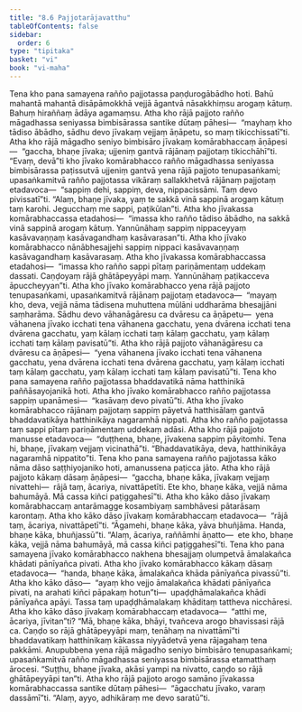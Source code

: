 ```yaml
---
title: "8.6 Pajjotarājavatthu"
tableOfContents: false
sidebar:
  order: 6
type: "tipitaka"
basket: "vi"
book: "vi-maha"
---
```



<DynamicBreadcrumb />

<Division number="334" book="vi-maha" e="ch" v="3" p="387">

<Paragraph number="1579" book="vi-maha">
Tena kho pana samayena rañño pajjotassa paṇḍurogābādho hoti. Bahū mahantā mahantā disāpāmokkhā vejjā āgantvā nāsakkhiṃsu arogaṃ kātuṃ. Bahuṃ hiraññaṃ ādāya agamaṃsu. Atha kho rājā pajjoto rañño māgadhassa seniyassa bimbisārassa santike dūtaṃ pāhesi—  “mayhaṃ kho tādiso ābādho, sādhu devo jīvakaṃ vejjaṃ āṇāpetu, so maṃ tikicchissatī”ti. Atha kho rājā māgadho seniyo bimbisāro jīvakaṃ komārabhaccaṃ āṇāpesi—  “gaccha, bhaṇe jīvaka; ujjeniṃ gantvā rājānaṃ pajjotaṃ tikicchāhī”ti. “Evaṃ, devā”ti kho jīvako komārabhacco rañño māgadhassa seniyassa bimbisārassa paṭissutvā ujjeniṃ gantvā yena rājā pajjoto tenupasaṅkami; upasaṅkamitvā rañño pajjotassa vikāraṃ sallakkhetvā rājānaṃ pajjotaṃ etadavoca—  “sappiṃ dehi, sappiṃ, deva, nippacissāmi. Taṃ devo pivissatī”ti. “Alaṃ, bhaṇe jīvaka, yaṃ te sakkā vinā sappinā arogaṃ kātuṃ taṃ karohi. Jegucchaṃ me sappi, paṭikūlan”ti. Atha kho jīvakassa komārabhaccassa etadahosi—  “imassa kho rañño tādiso ābādho, na sakkā vinā sappinā arogaṃ kātuṃ. Yannūnāhaṃ sappiṃ nippaceyyaṃ kasāvavaṇṇaṃ kasāvagandhaṃ kasāvarasan”ti. Atha kho jīvako komārabhacco nānābhesajjehi sappiṃ nippaci kasāvavaṇṇaṃ kasāvagandhaṃ kasāvarasaṃ. Atha kho jīvakassa komārabhaccassa etadahosi—  “imassa kho rañño sappi pītaṃ pariṇāmentaṃ uddekaṃ dassati. Caṇḍoyaṃ rājā ghātāpeyyāpi maṃ. Yannūnāhaṃ paṭikacceva āpuccheyyan”ti. Atha kho jīvako komārabhacco yena rājā pajjoto tenupasaṅkami, upasaṅkamitvā rājānaṃ pajjotaṃ etadavoca—  “mayaṃ kho, deva, vejjā nāma tādisena muhuttena mūlāni uddharāma bhesajjāni saṃharāma. Sādhu devo vāhanāgāresu ca dvāresu ca āṇāpetu—  yena vāhanena jīvako icchati tena vāhanena gacchatu, yena dvārena icchati tena dvārena gacchatu, yaṃ kālaṃ icchati taṃ kālaṃ gacchatu, yaṃ kālaṃ icchati taṃ kālaṃ pavisatū”ti. Atha kho rājā pajjoto vāhanāgāresu ca dvāresu ca āṇāpesi—  “yena vāhanena jīvako icchati tena vāhanena gacchatu, yena dvārena icchati tena dvārena gacchatu, yaṃ kālaṃ icchati taṃ kālaṃ gacchatu, yaṃ kālaṃ icchati taṃ kālaṃ pavisatū”ti.
</Paragraph>

<Paragraph number="1580" book="vi-maha">
Tena kho pana samayena rañño pajjotassa bhaddavatikā nāma hatthinikā paññāsayojanikā hoti. Atha kho jīvako komārabhacco rañño pajjotassa sappiṃ upanāmesi—  “kasāvaṃ devo pivatū”ti. Atha kho jīvako komārabhacco rājānaṃ pajjotaṃ sappiṃ pāyetvā hatthisālaṃ gantvā bhaddavatikāya hatthinikāya nagaramhā nippati.
</Paragraph>

<Paragraph number="1581" book="vi-maha">
Atha kho rañño pajjotassa taṃ sappi pītaṃ pariṇāmentaṃ uddekaṃ adāsi. Atha kho rājā pajjoto manusse etadavoca—  “duṭṭhena, bhaṇe, jīvakena sappiṃ pāyitomhi. Tena hi, bhaṇe, jīvakaṃ vejjaṃ vicinathā”ti. “Bhaddavatikāya, deva, hatthinikāya nagaramhā nippatito”ti. Tena kho pana samayena rañño pajjotassa kāko nāma dāso saṭṭhiyojaniko hoti, amanussena paṭicca jāto. Atha kho rājā pajjoto kākaṃ dāsaṃ āṇāpesi—  “gaccha, bhaṇe kāka, jīvakaṃ vejjaṃ nivattehi—  rājā taṃ, ācariya, nivattāpetīti. Ete kho, bhaṇe kāka, vejjā nāma bahumāyā. Mā cassa kiñci paṭiggahesī”ti.
</Paragraph>

<Paragraph number="1582" book="vi-maha">
Atha kho kāko dāso jīvakaṃ komārabhaccaṃ antarāmagge kosambiyaṃ sambhāvesi pātarāsaṃ karontaṃ. Atha kho kāko dāso jīvakaṃ komārabhaccaṃ etadavoca—  “rājā taṃ, ācariya, nivattāpetī”ti. “Āgamehi, bhaṇe kāka, yāva bhuñjāma. Handa, bhaṇe kāka, bhuñjassū”ti. “Alaṃ, ācariya, raññāmhi āṇatto—  ete kho, bhaṇe kāka, vejjā nāma bahumāyā, mā cassa kiñci paṭiggahesī”ti. Tena kho pana samayena jīvako komārabhacco nakhena bhesajjaṃ olumpetvā āmalakañca khādati pānīyañca pivati. Atha kho jīvako komārabhacco kākaṃ dāsaṃ etadavoca—  “handa, bhaṇe kāka, āmalakañca khāda pānīyañca pivassū”ti. Atha kho kāko dāso—  “ayaṃ kho vejjo āmalakañca khādati pānīyañca pivati, na arahati kiñci pāpakaṃ hotun”ti—  upaḍḍhāmalakañca khādi pānīyañca apāyi. Tassa taṃ upaḍḍhāmalakaṃ khāditaṃ tattheva nicchāresi. Atha kho kāko dāso jīvakaṃ komārabhaccaṃ etadavoca—  “atthi me, ācariya, jīvitan”ti? “Mā, bhaṇe kāka, bhāyi, tvañceva arogo bhavissasi rājā ca. Caṇḍo so rājā ghātāpeyyāpi maṃ, tenāhaṃ na nivattāmī”ti bhaddavatikaṃ hatthinikaṃ kākassa niyyādetvā yena rājagahaṃ tena pakkāmi. Anupubbena yena rājā māgadho seniyo bimbisāro tenupasaṅkami; upasaṅkamitvā rañño māgadhassa seniyassa bimbisārassa etamatthaṃ ārocesi. “Suṭṭhu, bhaṇe jīvaka, akāsi yampi na nivatto, caṇḍo so rājā ghātāpeyyāpi tan”ti. Atha kho rājā pajjoto arogo samāno jīvakassa komārabhaccassa santike dūtaṃ pāhesi—  “āgacchatu jīvako, varaṃ dassāmī”ti. “Alaṃ, ayyo, adhikāraṃ me devo saratū”ti.
</Paragraph>
</Division>